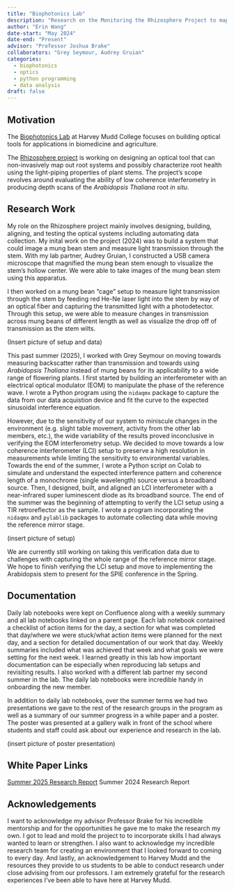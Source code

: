 ```yaml
---
title: "Biophotonics Lab"
description: "Research on the Monitoring the Rhizosphere Project to map root systems using low-coherence interferometry."
author: "Erin Wang"
date-start: "May 2024"
date-end: "Present"
advisor: "Professor Joshua Brake"
collaborators: "Grey Seymour, Audrey Gruian"
categories:
  - biophotonics
  - optics
  - python programming
  - data analysis
draft: false
---
```

## Motivation
The [Biophotonics Lab](https://pages.hmc.edu/biophotonics/) at Harvey Mudd College focuses on building optical tools for applications in biomedicine and agriculture.

The [Rhizosphere project](https://pages.hmc.edu/biophotonics/projects/rhizosphere/) is working on designing an optical tool that can non-invasively map out root systems and possibly characterize root health using the light-piping properties of plant stems. The project's scope revolves around evaluating the ability of low coherence interferometry in producing depth scans of the *Arabidopsis Thaliana* root *in situ*. 

## Research Work
My role on the Rhizosphere project mainly involves designing, building, aligning, and testing the optical systems including automating data collection. My inital work on the project (2024) was to build a system that could image a mung bean stem and measure light transmission through the stem. With my lab partner, Audrey Gruian, I constructed a USB camera microscope that magnified the mung bean stem enough to visualize the stem's hollow center. We were able to take images of the mung bean stem using this apparatus. 

I then worked on a mung bean "cage" setup to measure light transmission through the stem by feeding red He-Ne laser light into the stem by way of an optical fiber and capturing the transmitted light with a photodetector. Through this setup, we were able to measure changes in transmission across mung beans of different length as well as visualize the drop off of transmission as the stem wilts. 

(Insert picture of setup and data)

This past summer (2025), I worked with Grey Seymour on moving towards measuring backscatter rather than transmission and towards using *Arabidopsis Thaliana* instead of mung beans for its applicability to a wide range of flowering plants. I first started by building an interferometer with an electrical optical modulator (EOM) to manipulate the phase of the reference wave. I wrote a Python program using the `nidaqmx` package to capture the data from our data acquistion device and fit the curve to the expected sinusoidal interference equation.

However, due to the sensitivity of our system to miniscule changes in the environment (e.g. slight table movement, activity from the other lab members, etc.), the wide variability of the results proved inconclusive in verifying the EOM interferometry setup. We decided to move towards a low coherence interferometer (LCI) setup to preserve a high resolution in measurements while limiting the sensitivity to environmental variables. Towards the end of the summer, I wrote a Python script on Colab to simulate and understand the expected interference pattern and coherence length of a monochrome (single wavelength) source versus a broadband source. Then, I designed, built, and aligned an LCI interferometer with a near-infrared super luminescent diode as its broadband source. The end of the summer was the beginning of attempting to verify the LCI setup using a TIR retroreflector as the sample. I wrote a program incorporating the `nidaqmx` and `pylablib` packages to automate collecting data while moving the reference mirror stage.  

(insert picture of setup)

We are currently still working on taking this verification data due to challenges with capturing the whole range of the reference mirror stage. We hope to finish verifying the LCI setup and move to implementing the Arabidopsis stem to present for the SPIE conference in the Spring. 

## Documentation
Daily lab notebooks were kept on Confluence along with a weekly summary and all lab notebooks linked on a parent page. Each lab notebook contained a checklist of action items for the day, a section for what was completed that day/where we were stuck/what action items were planned for the next day, and a section for detailed documentation of our work that day. Weekly summaries included what was achieved that week and what goals we were setting for the next week. I learned greatly in this lab how important documentation can be especially when reproducing lab setups and revisiting results. I also worked with a different lab partner my second summer in the lab. The daily lab notebooks were incredible handy in onboarding the new member. 

In addition to daily lab notebooks, over the summer terms we had two presentations we gave to the rest of the research groups in the program as well as a summary of our summer progress in a white paper and a poster. The poster was presented at a gallery walk in front of the school where students and staff could ask about our experience and research in the lab. 

(insert picture of poster presentation)

## White Paper Links

[Summer 2025 Research Report](https://erinlywang.github.io/rhizo-report-2025/)
Summer 2024 Research Report

## Acknowledgements
I want to acknowledge my advisor Professor Brake for his incredible mentorship and for the opportunities he gave me to make the research my own. I got to lead and mold the project to to incorporate skills I had always wanted to learn or strengthen. I also want to acknowledge my incredible research team for creating an environment that I looked forward to coming to every day. And lastly, an acknowledgement to Harvey Mudd and the resources they provide to us students to be able to conduct research under close advising from our professors. I am extremely grateful for the research experiences I've been able to have here at Harvey Mudd. 